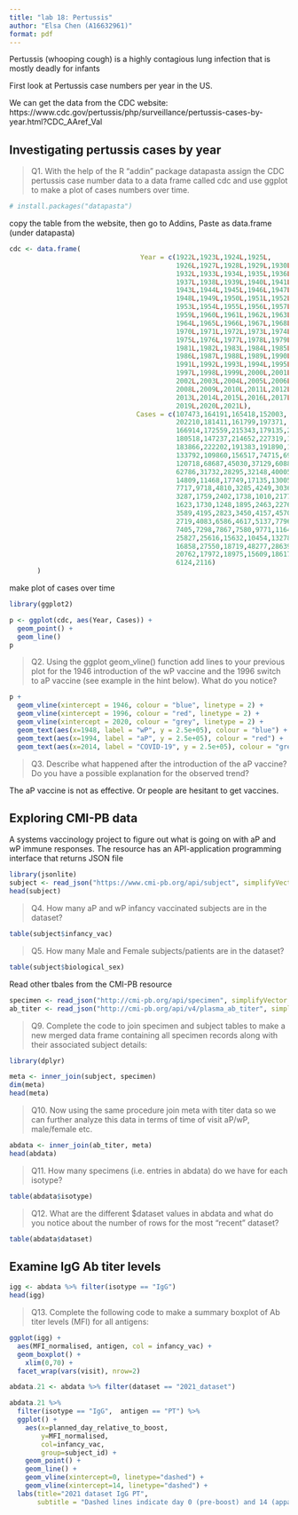 ```yaml
---
title: "lab 18: Pertussis"
author: "Elsa Chen (A16632961)"
format: pdf
---
```


Pertussis (whooping cough) is a highly contagious lung infection that is mostly deadly for infants

First look at Pertussis case numbers per year in the US. 

We can get the data from the CDC website: https://www.cdc.gov/pertussis/php/surveillance/pertussis-cases-by-year.html?CDC_AAref_Val

## Investigating pertussis cases by year

> Q1. With the help of the R “addin” package datapasta assign the CDC pertussis case number data to a data frame called cdc and use ggplot to make a plot of cases numbers over time.

```r
# install.packages("datapasta")
```

copy the table from the website, then go to Addins, Paste as data.frame (under datapasta)

```r
cdc <- data.frame(
                                 Year = c(1922L,1923L,1924L,1925L,
                                          1926L,1927L,1928L,1929L,1930L,1931L,
                                          1932L,1933L,1934L,1935L,1936L,
                                          1937L,1938L,1939L,1940L,1941L,1942L,
                                          1943L,1944L,1945L,1946L,1947L,
                                          1948L,1949L,1950L,1951L,1952L,
                                          1953L,1954L,1955L,1956L,1957L,1958L,
                                          1959L,1960L,1961L,1962L,1963L,
                                          1964L,1965L,1966L,1967L,1968L,1969L,
                                          1970L,1971L,1972L,1973L,1974L,
                                          1975L,1976L,1977L,1978L,1979L,1980L,
                                          1981L,1982L,1983L,1984L,1985L,
                                          1986L,1987L,1988L,1989L,1990L,
                                          1991L,1992L,1993L,1994L,1995L,1996L,
                                          1997L,1998L,1999L,2000L,2001L,
                                          2002L,2003L,2004L,2005L,2006L,2007L,
                                          2008L,2009L,2010L,2011L,2012L,
                                          2013L,2014L,2015L,2016L,2017L,2018L,
                                          2019L,2020L,2021L),
                                Cases = c(107473,164191,165418,152003,
                                          202210,181411,161799,197371,
                                          166914,172559,215343,179135,265269,
                                          180518,147237,214652,227319,103188,
                                          183866,222202,191383,191890,109873,
                                          133792,109860,156517,74715,69479,
                                          120718,68687,45030,37129,60886,
                                          62786,31732,28295,32148,40005,
                                          14809,11468,17749,17135,13005,6799,
                                          7717,9718,4810,3285,4249,3036,
                                          3287,1759,2402,1738,1010,2177,2063,
                                          1623,1730,1248,1895,2463,2276,
                                          3589,4195,2823,3450,4157,4570,
                                          2719,4083,6586,4617,5137,7796,6564,
                                          7405,7298,7867,7580,9771,11647,
                                          25827,25616,15632,10454,13278,
                                          16858,27550,18719,48277,28639,32971,
                                          20762,17972,18975,15609,18617,
                                          6124,2116)
       )
```
make plot of cases over time
```r
library(ggplot2)

p <- ggplot(cdc, aes(Year, Cases)) +
  geom_point() +
  geom_line()
p
```
> Q2. Using the ggplot geom_vline() function add lines to your previous plot for the 1946 introduction of the wP vaccine and the 1996 switch to aP vaccine (see example in the hint below). What do you notice?

```r
p +
  geom_vline(xintercept = 1946, colour = "blue", linetype = 2) +
  geom_vline(xintercept = 1996, colour = "red", linetype = 2) +
  geom_vline(xintercept = 2020, colour = "grey", linetype = 2) +
  geom_text(aes(x=1948, label = "wP", y = 2.5e+05), colour = "blue") +
  geom_text(aes(x=1994, label = "aP", y = 2.5e+05), colour = "red") +
  geom_text(aes(x=2014, label = "COVID-19", y = 2.5e+05), colour = "grey")
```
> Q3. Describe what happened after the introduction of the aP vaccine? Do you have a possible explanation for the observed trend?

The aP vaccine is not as effective. Or people are hesitant to get vaccines. 

## Exploring CMI-PB data

A systems vaccinology project to figure out what is going on with aP and wP immune responses. 
The resource has an API-application programming interface that returns JSON file

```r
library(jsonlite)
subject <- read_json("https://www.cmi-pb.org/api/subject", simplifyVector = TRUE)
head(subject)
```
> Q4. How many aP and wP infancy vaccinated subjects are in the dataset?

```r
table(subject$infancy_vac)
```
> Q5. How many Male and Female subjects/patients are in the dataset?

```r
table(subject$biological_sex)
```

Read other tbales from the CMI-PB resource

```r
specimen <- read_json("http://cmi-pb.org/api/specimen", simplifyVector = T)
ab_titer <- read_json("http://cmi-pb.org/api/v4/plasma_ab_titer", simplifyVector = T)
```

> Q9. Complete the code to join specimen and subject tables to make a new merged data frame containing all specimen records along with their associated subject details:

```r
library(dplyr)

meta <- inner_join(subject, specimen)
dim(meta)
head(meta)
```
> Q10. Now using the same procedure join meta with titer data so we can further analyze this data in terms of time of visit aP/wP, male/female etc.

```r
abdata <- inner_join(ab_titer, meta)
head(abdata)
```
> Q11. How many specimens (i.e. entries in abdata) do we have for each isotype?

```r
table(abdata$isotype)
```
> Q12. What are the different $dataset values in abdata and what do you notice about the number of rows for the most “recent” dataset?

```r
table(abdata$dataset)
```

## Examine IgG Ab titer levels

```r
igg <- abdata %>% filter(isotype == "IgG")
head(igg)
```

> Q13. Complete the following code to make a summary boxplot of Ab titer levels (MFI) for all antigens:

```r
ggplot(igg) +
  aes(MFI_normalised, antigen, col = infancy_vac) +
  geom_boxplot() + 
    xlim(0,70) +
  facet_wrap(vars(visit), nrow=2)
```

```r
abdata.21 <- abdata %>% filter(dataset == "2021_dataset")

abdata.21 %>% 
  filter(isotype == "IgG",  antigen == "PT") %>%
  ggplot() +
    aes(x=planned_day_relative_to_boost,
        y=MFI_normalised,
        col=infancy_vac,
        group=subject_id) +
    geom_point() +
    geom_line() +
    geom_vline(xintercept=0, linetype="dashed") +
    geom_vline(xintercept=14, linetype="dashed") +
  labs(title="2021 dataset IgG PT",
       subtitle = "Dashed lines indicate day 0 (pre-boost) and 14 (apparent peak levels)")
```

